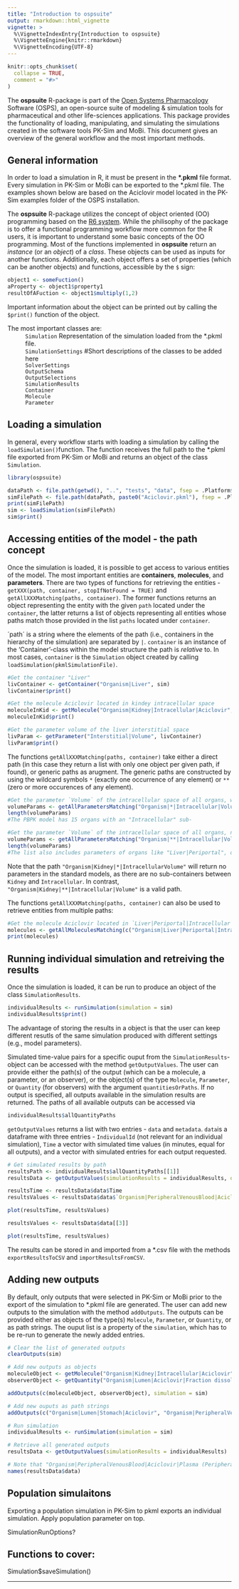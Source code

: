 ```yaml
---
title: "Introduction to ospsuite"
output: rmarkdown::html_vignette
vignette: >
  %\VignetteIndexEntry{Introduction to ospsuite}
  %\VignetteEngine{knitr::rmarkdown}
  %\VignetteEncoding{UTF-8}
---
```


```r
knitr::opts_chunk$set(
  collapse = TRUE,
  comment = "#>"
)
```

The **ospsuite** R-package is part of the [Open Systems Pharmacology](http://www.open-systems-pharmacology.org/) Software (OSPS), an open-source suite of modeling & simulation tools for pharmaceutical and other life-sciences applications. This package provides the functionality of loading, manipulating, and simulating the simulations created in the software tools PK-Sim and MoBi. This document gives an overview of the general workflow and the most important methods.

## General information
In order to load a simulation in R, it must be present in the **\*.pkml** file format. Every simulation in PK-Sim or MoBi can be exported to the *.pkml file. The examples shown below are based on the Aciclovir model located in the PK-Sim examples folder of the OSPS installation.

The **ospsuite** R-package utilizes the concept of object oriented (OO) programming based on the [R6 system](https://adv-r.hadley.nz/r6.html). While the philisophy of the package is to offer a functional programming workflow more common for the R users, it is important to understand some basic concepts of the OO programming. Most of the functions implemented in **ospsuite** return an *instance* (or an *object*) of a *class*. These objects can be used as inputs for another functions. Additionally, each object offers a set of properties (which can be another objects) and functions, accessible by the `$` sign:

```r
object1 <- someFuction()
aProperty <- object1$property1
resultOfAFuction <- object1$multiply(1,2)
```

Important information about the object can be printed out by calling the `$print()` function of the object.

The most important classes are:
  : `Simulation` Representation of the simulation loaded from the *.pkml file.
  : `SimulationSettings` #Short descriptions of the classes to be added here
  : `SolverSettings`
  : `OutputSchema`
  : `OutputSelections`
  : `SimulationResults`
  : `Container`
  : `Molecule`
  : `Parameter`

## Loading a simulation
In general, every workflow starts with loading a simulation by calling the `loadSimulation()`function. The function receives the full path to the *.pkml file exported from PK-Sim or MoBi and returns an object of the class `Simulation`.

```r
library(ospsuite)

dataPath <- file.path(getwd(), "..", "tests", "data", fsep = .Platform$file.sep)
simFilePath <- file.path(dataPath, paste0("Aciclovir.pkml"), fsep = .Platform$file.sep)
print(simFilePath)
sim <- loadSimulation(simFilePath)
sim$print()
```

## Accessing entities of the model - the path concept

Once the simulation is loaded, it is possible to get access to various entities of the model. The most important entities are **containers**, **molecules**, and **parameters**. There are two types of functions for retrieving the entities - `getXXX(path, container, stopIfNotFound = TRUE)` and `getAllXXXMatching(paths, container)`. The former functions returns an object representing the entity with the given `path` located under the `container`, the latter returns a list of objects representing all entities whose paths match those provided in the list `paths` located under `container`.

´path´ is a string where the elements of the path (i.e., containers in the hierarchy of the simulation) are separated by `|`. `container` is an instance of the 'Container'-class within the model structure the path is *relative* to. In most cases, `container` is the `Simulation` object created by calling `loadSimulation(pkmlSimulationFile)`.

```r
#Get the container "Liver"
livContainer <- getContainer("Organism|Liver", sim)
livContainer$print()

#Get the molecule Aciclovir located in kindey intracellular space
moleculeInKid <- getMolecule("Organism|Kidney|Intracellular|Aciclovir", sim)
moleculeInKid$print()

#Get the parameter volume of the liver interstitial space
livParam <- getParameter("Interstitial|Volume", livContainer)
livParam$print()
```

The functions `getAllXXXMatching(paths, container)` take either a direct path (in this case they return a list with only one object per given path, if found), or generic paths as arugment. The generic paths are constructed by using the wildcard symbols `*` (exactly one occurrence of any element) or `**` (zero or more occurences of any element).

```r
#Get the parameter `Volume` of the intracellular space of all organs, with exactly one path element before `Intracellular`
volumeParams <- getAllParametersMatching("Organism|*|Intracellular|Volume", sim)
length(volumeParams)
#The PBPK model has 15 organs with an "Intracellular" sub-

#Get the parameter `Volume` of the intracellular space of all organs, no matter how many sub-containers the organ has
volumeParams <- getAllParametersMatching("Organism|**|Intracellular|Volume", sim)
length(volumeParams)
#The list also includes parameters of organs like "Liver|Periportal", or the mucosal compartments of the intestine.
```
Note that the path `"Organism|Kidney|*|IntracellularVolume"` will return no parameters in the standard models, as there are no sub-containers between `Kidney` and `Intracellular`. In contrast, `"Organism|Kidney|**|Intracellular|Volume"` is a valid path.

The functions `getAllXXXMatching(paths, container)` can also be used to retrieve entities from multiple paths:

```r
#Get the molecule Aciclovir located in `Liver|Periportal|Intracellular` and `VenousBlood|Plasma`
molecules <- getAllMoleculesMatching(c("Organism|Liver|Periportal|Intracellular|Aciclovir", "Organism|VenousBlood|Plasma|Aciclovir"), sim)
print(molecules)
```

## Running individual simulation and retreiving the results
Once the simulation is loaded, it can be run to produce an object of the class `SimulationResults`.

```r
individualResults <- runSimulation(simulation = sim)
individualResults$print()
```

The advantage of storing the results in a object is that the user can keep different resutls of the same simulation produced with different settings (e.g., model parameters).


Simulated time-value pairs for a specific ouput from the `SimulationResults`-object can be accessed with the method `getOutputValues`. The user can provide either the path(s) of the output (which can be a molecule, a parameter, or an observer), or the object(s) of the type `Molecule`, `Parameter`, or `Quantity` (for observers) with the argument `quantitiesOrPaths`. If no output is specified, all outputs available in the simulation results are returned. The paths of all available outputs can be accessed via

```r
individualResults$allQuantityPaths
```
`getOutputValues` returns a list with two entries - `data` and `metadata`. `data`is a dataframe with three entries - `IndividualId` (not relevant for an individual simulation), `Time` a vector with simulated time values (in minutes, equal for all outputs), and a vector with simulated entries for each output requested.

```r
# Get simulated results by path
resultsPath <- individualResults$allQuantityPaths[[1]]
resultsData <- getOutputValues(simulationResults = individualResults, quantitiesOrPaths = resultsPath)

resultsTime <- resultsData$data$Time
resultsValues <- resultsData$data$`Organism|PeripheralVenousBlood|Aciclovir|Plasma (Peripheral Venous Blood)`

plot(resultsTime, resultsValues)

resultsValues <- resultsData$data[[3]]

plot(resultsTime, resultsValues)
```

The results can be stored in and imported from a *.csv file with the methods `exportResultsToCSV` and `importResultsFromCSV`.

## Adding new outputs
By default, only outputs that were selected in PK-Sim or MoBi prior to the export of the simulation to *.pkml file are generated. The user can add new outputs to the simulation with the method `addOutputs`. The outputs can be provided either as objects of the type(s) `Molecule`, `Parameter`, or `Quantity`, or as path strings. The ouput list is a property of the `simulation`, which has to be re-run to generate the newly added entries.

```r
# Clear the list of generated outputs
clearOutputs(sim)

# Add new outputs as objects
moleculeObject <- getMolecule("Organism|Kidney|Intracellular|Aciclovir", sim)
observerObject <- getQuantity("Organism|Lumen|Aciclovir|Fraction dissolved", container = sim)

addOutputs(c(moleculeObject, observerObject), simulation = sim)

# Add new ouputs as path strings
addOutputs(c("Organism|Lumen|Stomach|Aciclovir", "Organism|PeripheralVenousBlood|Aciclovir|Whole Blood (Peripheral Venous Blood)"), simulation = sim)

# Run simulation
individualResults <- runSimulation(simulation = sim)

# Retrieve all generated outputs
resultsData <- getOutputValues(simulationResults = individualResults)

# Note that "Organism|PeripheralVenousBlood|Aciclovir|Plasma (Peripheral Venous Blood)" is not in the list of generated results any more
names(resultsData$data)
```


## Population simulaitons
Exporting a population simulation in PK-Sim to pkml exports an individual simulation. Apply population parameter on top.

SimulationRunOptions?

## Functions to cover:
Simulation$saveSimulation()

-----
